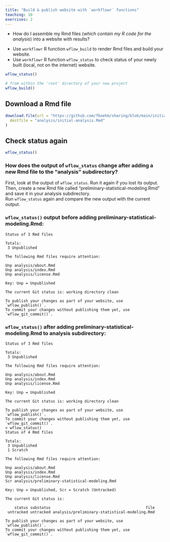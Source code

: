 ```yaml
---
title: "Build & publish website with `workflowr` functions"
teaching: 10
exercises: 2
---
```


:::::::::::::::::::::::::::::::::::::: questions 


- How do I assemble my Rmd files (*which contain my R code for the analysis*) into a website with results?   

::::::::::::::::::::::::::::::::::::::::::::::::

::::::::::::::::::::::::::::::::::::: objectives

- Use `workflowr` R function `wflow_build` to render Rmd files and build your website.  
- Use `workflowr` R function `wflow_status` to check status of your newly built (local, not on the internet) website.   


::::::::::::::::::::::::::::::::::::::::::::::::

```r
wflow_status()
```


```r
# from within the 'root' directory of your new project
wflow_build()
```

## Download a Rmd file

```r
download.file(url = "https://github.com/fboehm/sharing/blob/main/initial-analysis.Rmd", 
  destfile = "analysis/initial-analysis.Rmd"
)
```

## Check status again


```r
wflow_status()
```

:::::::::::::::::::::::::::::::::::::: challenge

### How does the output of `wflow_status` change after adding a new Rmd file to the "analysis" subdirectory? 


First, look at the output of `wflow_status`. Run it again if you lost its output.  
Then, create a new Rmd file called "preliminary-statistical-modeling.Rmd" and save it in your analysis subdirectory.  
Run `wflow_status` again and compare the new output with the current output.







:::::::::::::: solution

### `wflow_status()` output before adding preliminary-statistical-modeling.Rmd:

```
Status of 3 Rmd files

Totals:
 3 Unpublished

The following Rmd files require attention:

Unp analysis/about.Rmd
Unp analysis/index.Rmd
Unp analysis/license.Rmd

Key: Unp = Unpublished

The current Git status is: working directory clean

To publish your changes as part of your website, use `wflow_publish()`.
To commit your changes without publishing them yet, use
`wflow_git_commit()`.
```



### `wflow_status()` after adding preliminary-statistical-modeling.Rmd to analysis subdirectory:

```
Status of 3 Rmd files

Totals:
 3 Unpublished

The following Rmd files require attention:

Unp analysis/about.Rmd
Unp analysis/index.Rmd
Unp analysis/license.Rmd

Key: Unp = Unpublished

The current Git status is: working directory clean

To publish your changes as part of your website, use `wflow_publish()`.
To commit your changes without publishing them yet, use
`wflow_git_commit()`.
> wflow_status()
Status of 4 Rmd files

Totals:
 3 Unpublished
 1 Scratch

The following Rmd files require attention:

Unp analysis/about.Rmd
Unp analysis/index.Rmd
Unp analysis/license.Rmd
Scr analysis/preliminary-statistical-modeling.Rmd

Key: Unp = Unpublished, Scr = Scratch (Untracked)

The current Git status is:

    status substatus                                          file
 untracked untracked analysis/preliminary-statistical-modeling.Rmd

To publish your changes as part of your website, use `wflow_publish()`.
To commit your changes without publishing them yet, use
`wflow_git_commit()`.
```






:::::::::::::::::::::::::

::::::::::::::::::::::::::::::::::::::::::::::::::




